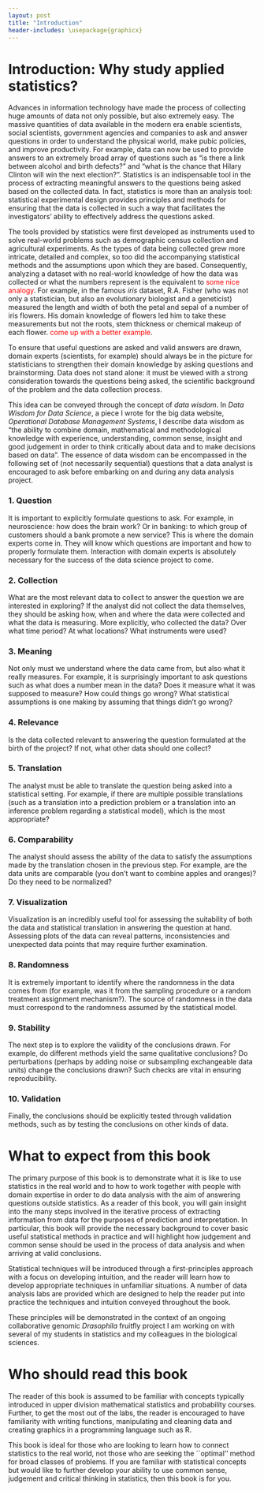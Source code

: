```yaml
---
layout: post
title: "Introduction"
header-includes: \usepackage{graphicx}
---
```


# Introduction: Why study applied statistics?

Advances in information technology have made the process of collecting huge amounts of data not only possible, but also extremely easy. The massive quantities of data available in the modern era enable scientists, social scientists, government agencies and companies to ask and answer questions in order to understand the physical world, make pubic policies, and improve productivity. For example, data can now be used to provide answers to an extremely broad array of questions such as "is there a link between alcohol and birth defects?" and "what is the chance that Hilary Clinton will win the next election?". Statistics is an indispensable tool in the process of extracting meaningful answers to the questions being asked based on the collected data. In fact, statistics is more than an analysis tool: statistical experimental design provides principles and methods for ensuring that the data is collected in such a way that facilitates the investigators' ability to effectively address the questions asked.

The tools provided by statistics were first developed as instruments used to solve real-world problems such as demographic census collection and agricultural experiments. As the types of data being collected grew more intricate, detailed and complex, so too did the accompanying statistical methods and the assumptions upon which they are based. Consequently, analyzing a dataset with no real-world knowledge of how the data was collected or what the numbers represent is the equivalent to <FONT COLOR="red">some nice analogy</FONT>. For example, in the famous *iris* dataset, R.A. Fisher (who was not only a statistician, but also an evolutionary biologist and a geneticist) measured the length and width of both the petal and sepal of a number of iris flowers. His domain knowledge of flowers led him to take these measurements but not the roots, stem thickness or chemical makeup of each flower. <FONT COLOR="red">come up with a better example</FONT>.

To ensure that useful questions are asked and valid answers are drawn, domain experts (scientists, for example) should always be in the picture for statisticians to strengthen their domain knowledge by asking questions and brainstorming. Data does not stand alone: it must be viewed with a strong consideration towards the questions being asked, the scientific background of the problem and the data collection process.

This idea can be conveyed through the concept of *data wisdom*. In *Data Wisdom for Data Science*, a piece I wrote for the big data website, *Operational Database Management Systems*, I describe data wisdom as "the ability to combine domain, mathematical and methodological knowledge with experience, understanding, common sense, insight and good judgement in order to think critically about data and to make decisions based on data". The essence of data wisdom can be encompassed in the following set of (not necessarily sequential) questions that a data analyst is encouraged to ask before embarking on and during any data analysis project.

### 1. Question

It is important to explicitly formulate questions to ask. For example, in neuroscience: how does the brain work? Or in banking: to which group of customers should a bank promote a new service? This is where the domain experts come in. They will know which questions are important and how to properly formulate them. Interaction with domain experts is absolutely necessary for the success of the data science project to come.

### 2. Collection

What are the most relevant data to collect to answer the question we are interested in exploring? If the analyst did not collect the data themselves, they should be asking how, when and where the data were collected and what the data is measuring. More explicitly, who collected the data? Over what time period? At what locations? What instruments were used?

### 3. Meaning

Not only must we understand where the data came from, but also what it really measures. For example, it is surprisingly important to ask questions such as what does a number mean in the data? Does it measure what it was supposed to measure? How could things go wrong? What statistical assumptions is one making by assuming that things didn't go wrong?

### 4. Relevance

Is the data collected relevant to answering the question formulated at the birth of the project? If not, what other data should one collect?

### 5. Translation

The analyst must be able to translate the question being asked into a statistical setting. For example, if there are multiple possible translations (such as a translation into a prediction problem or a translation into an inference problem regarding a statistical model), which is the most appropriate? 

### 6. Comparability

The analyst should assess the ability of the data to satisfy the assumptions made by the translation chosen in the previous step. For example, are the data units are comparable (you don't want to combine apples and oranges)? Do they need to be normalized? 

### 7. Visualization

Visualization is an incredibly useful tool for assessing the suitability of both the data and statistical translation in answering the question at hand. Assessing plots of the data can reveal patterns, inconsistencies and unexpected data points that may require further examination. 

### 8. Randomness

It is extremely important to identify where the randomness in the data comes from (for example, was it from the sampling procedure or a random treatment assignment mechanism?). The source of randomness in the data must correspond to the randomness assumed by the statistical model. 

### 9. Stability

The next step is to explore the validity of the conclusions drawn. For example, do different methods yield the same qualitative conclusions? Do perturbations (perhaps by adding noise or subsampling exchangeable data units) change the conclusions drawn? Such checks are vital in ensuring reproducibility. 

### 10. Validation

Finally, the conclusions should be explicitly tested through validation methods, such as by testing the conclusions on other kinds of data.


# What to expect from this book

The primary purpose of this book is to demonstrate what it is like to use statistics in the real world and to how to work together with people with domain expertise in order to do data analysis with the aim of answering questions outside statistics. As a reader of this book, you will gain insight into the many steps involved in the iterative process of extracting information from data for the purposes of prediction and interpretation. In particular, this book will provide the necessary background to cover basic useful statistical methods in practice and will highlight how judgement and common sense should be used in the process of data analysis and when arriving at valid conclusions. 

Statistical techniques will be introduced through a first-principles approach with a focus on developing intuition, and the reader will learn how to develop appropriate techniques in unfamiliar situations. A number of data analysis labs are provided which are designed to help the reader put into practice the techniques and intuition conveyed throughout the book.

These principles will be demonstrated in the context of an ongoing collaborative genomic *Drasophila* fruitfly project I am working on with several of my students in statistics and my colleagues in the biological sciences. 

# Who should read this book

The reader of this book is assumed to be familiar with concepts typically introduced in upper division mathematical statistics and probability courses. Further, to get the most out of the labs, the reader is encouraged to have familiarity with writing functions, manipulating and cleaning data and creating graphics in a programming language such as R.

This book is ideal for those who are looking to learn how to connect statistics to the real world, not those who are seeking the ``optimal'' method for broad classes of problems. If you are familiar with statistical concepts but would like to further develop your ability to use common sense, judgement and critical thinking in statistics, then this book is for you.
